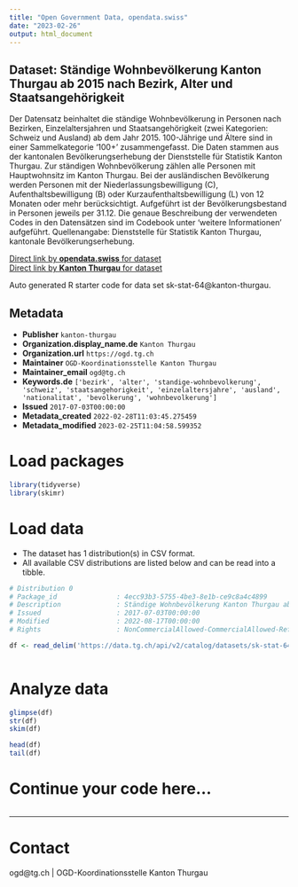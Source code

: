 ```yaml
---
title: "Open Government Data, opendata.swiss"
date: "2023-02-26"
output: html_document
---
```


## Dataset: Ständige Wohnbevölkerung Kanton Thurgau ab 2015 nach Bezirk, Alter und Staatsangehörigkeit

Der Datensatz beinhaltet die ständige Wohnbevölkerung in Personen nach Bezirken, Einzelaltersjahren und Staatsangehörigkeit (zwei Kategorien: Schweiz und Ausland) ab dem Jahr 2015. 100-Jährige und Ältere sind in einer Sammelkategorie '100+' zusammengefasst.
Die Daten stammen aus der kantonalen Bevölkerungserhebung der Dienststelle für Statistik Kanton Thurgau. Zur ständigen Wohnbevölkerung zählen alle Personen mit Hauptwohnsitz im Kanton Thurgau. Bei der ausländischen Bevölkerung werden Personen mit der Niederlassungsbewilligung (C), Aufenthaltsbewilligung (B) oder Kurzaufenthaltsbewilligung (L) von 12 Monaten oder mehr berücksichtigt. Aufgeführt ist der Bevölkerungsbestand in Personen jeweils per 31.12. Die genaue Beschreibung der verwendeten Codes in den Datensätzen sind im Codebook unter 'weitere Informationen' aufgeführt. Quellenangabe: Dienststelle für Statistik Kanton Thurgau, kantonale Bevölkerungserhebung.

[Direct link by **opendata.swiss** for dataset](https://opendata.swiss/de/dataset/standige-wohnbevolkerung-kanton-thurgau-ab-2015-nach-bezirk-alter-und-staatsangehorigkeit)<br>
[Direct link by **Kanton Thurgau** for dataset](https://data.tg.ch/explore/dataset/sk-stat-64/)

Auto generated R starter code for data set sk-stat-64@kanton-thurgau.

## Metadata

- **Publisher** `kanton-thurgau`
- **Organization.display_name.de** `Kanton Thurgau`
- **Organization.url** `https://ogd.tg.ch`
- **Maintainer** `OGD-Koordinationsstelle Kanton Thurgau`
- **Maintainer_email** `ogd@tg.ch`
- **Keywords.de** `['bezirk', 'alter', 'standige-wohnbevolkerung', 'schweiz', 'staatsangehorigkeit', 'einzelaltersjahre', 'ausland', 'nationalitat', 'bevolkerung', 'wohnbevolkerung']`
- **Issued** `2017-07-03T00:00:00`
- **Metadata_created** `2022-02-28T11:03:45.275459`
- **Metadata_modified** `2023-02-25T11:04:58.599352`


# Load packages

```r

library(tidyverse)
library(skimr)

```

# Load data

-   The dataset has 1 distribution(s) in CSV format.
-   All available CSV distributions are listed below and can be read into a tibble.

```r

# Distribution 0
# Package_id               : 4ecc93b3-5755-4be3-8e1b-ce9c8a4c4899
# Description              : Ständige Wohnbevölkerung Kanton Thurgau ab 2015 nach Bezirk, Alter und Staatsangehörigkeit (csv)
# Issued                   : 2017-07-03T00:00:00
# Modified                 : 2022-08-17T00:00:00
# Rights                   : NonCommercialAllowed-CommercialAllowed-ReferenceRequired

df <- read_delim('https://data.tg.ch/api/v2/catalog/datasets/sk-stat-64/exports/csv')



```

# Analyze data

```r

glimpse(df)
str(df)
skim(df)

head(df)
tail(df)

```

# Continue your code here...

```r

```

------------------------------------------------------------------------

# Contact

ogd@tg.ch | OGD-Koordinationsstelle Kanton Thurgau
